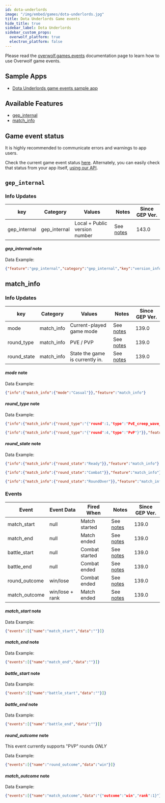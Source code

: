 ```yaml
---
id: dota-underlords
image: "/img/embed/games/dota-underlords.jpg"
title: Dota Underlords Game events
hide_title: true
sidebar_label: Dota Underlords
sidebar_custom_props:
  overwolf_platform: true
  electron_platform: false
---
```


<!-- GENERATED USING /scripts/generate.js -->

<head>
  <meta name="keywords" content="API for Dota Underlords, Dota Underlords API, SDK for Dota Underlords, Dota Underlords SDK"/>
</head>

<GameInfo gameID={21586} showCompliance={true} showDocs={false}/>

Please read the [overwolf.games.events](../events) documentation page to learn how to use Overwolf game events.

## Sample Apps
* [Dota Underlords game events sample app](https://github.com/overwolf/events-sample-apps)

## Available Features

* [gep_internal](#gep_internal)
* [match_info](#match_info)

## Game event status

It is highly recommended to communicate errors and warnings to app users. 

Check the current game event status [here](/status/). Alternately, you can easily check that status from your app itself, [using our API](/topics/using-events/how-to-check-events-status-from-app).

## `gep_internal`

### Info Updates

key          | Category    | Values                    | Notes                 | Since GEP Ver. |
------------ | ------------| ------------------------- | --------------------- | ------------- | 
gep_internal | gep_internal| Local + Public version number|See [notes](#gep_internal-note)|   143.0       |

#### *gep_internal* note

Data Example:

```json
{"feature":"gep_internal","category":"gep_internal","key":"version_info","value":"{"local_version":"143.0.10","public_version":"143.0.10","is_updated":true}"}
```

## match_info

### Info Updates

key          | Category    | Values                    | Notes                 | Since GEP Ver. |
------------ | ------------| ------------------------- | --------------------- | -------------  | 
mode         | match_info  | Current-played game mode  |See [notes](#mode-note)      |     139.0      |
round_type   | match_info  | PVE / PVP                 |See [notes](#round_type-note)|     139.0      |
round_state  | match_info  |State the game is currently in.|See [notes](#round_state-note)|   139.0  |

#### *mode* note

Data Example:

```json
{"info":{"match_info":{"mode":"Casual"}},"feature":"match_info"}
```

#### *round_type* note

Data Example:

```json
{"info":{"match_info":{"round_type":"{"round":1,"type":"PvE_creep_wave_1_#dac_creep_wave_1"}"}},"feature":"match_info"}
```
```json
{"info":{"match_info":{"round_type":"{"round":4,"type":"PvP"}"}},"feature":"match_info"}
```

#### *round_state* note

Data Example:

```json
{"info":{"match_info":{"round_state":"Ready"}},"feature":"match_info"}
```
```json
{"info":{"match_info":{"round_state":"Combat"}},"feature":"match_info"}
```
```json
{"info":{"match_info":{"round_state":"RoundOver"}},"feature":"match_info"}
```

### Events

Event       | Event Data   | Fired When    | Notes              | Since GEP Ver. |
------------| -------------| --------------| ------------------ | ---------------|
match_start | null         | Match started |See [notes](#match_start-note) |     139.0      | 
match_end   | null         | Match ended   |See [notes](#match_end-note)   |     139.0      | 
battle_start| null         | Combat started|See [notes](#battle_start-note)|     139.0      | 
battle_end  | null         | Combat ended  |See [notes](#battle_end-note)  |     139.0      | 
round_outcome| win/lose    | Combat ended  |See [notes](#round_outcome-note)  |     139.0      | 
match_outcome| win/lose + rank| Match ended  |See [notes](#match_outcome-note)  |     139.0      | 


#### *match_start* note

Data Example:

```json
{"events":[{"name":"match_start","data":""}]}
```

#### *match_end* note

Data Example:

```json
{"events":[{"name":"match_end","data":""}]}
```

#### *battle_start* note

Data Example:

```json
{"events":[{"name":"battle_start","data":""}]}
```

#### *battle_end* note

Data Example:

```json
{"events":[{"name":"battle_end","data":""}]}
```

#### *round_outcome* note

This event currently supports "PVP" rounds *ONLY*

Data Example:

```json
{"events":[{"name":"round_outcome","data":"win"}]}
```

#### *match_outcome* note

Data Example:

```json
{"events":[{"name":"match_outcome","data":"{"outcome":"win","rank":1}"}]}
```
